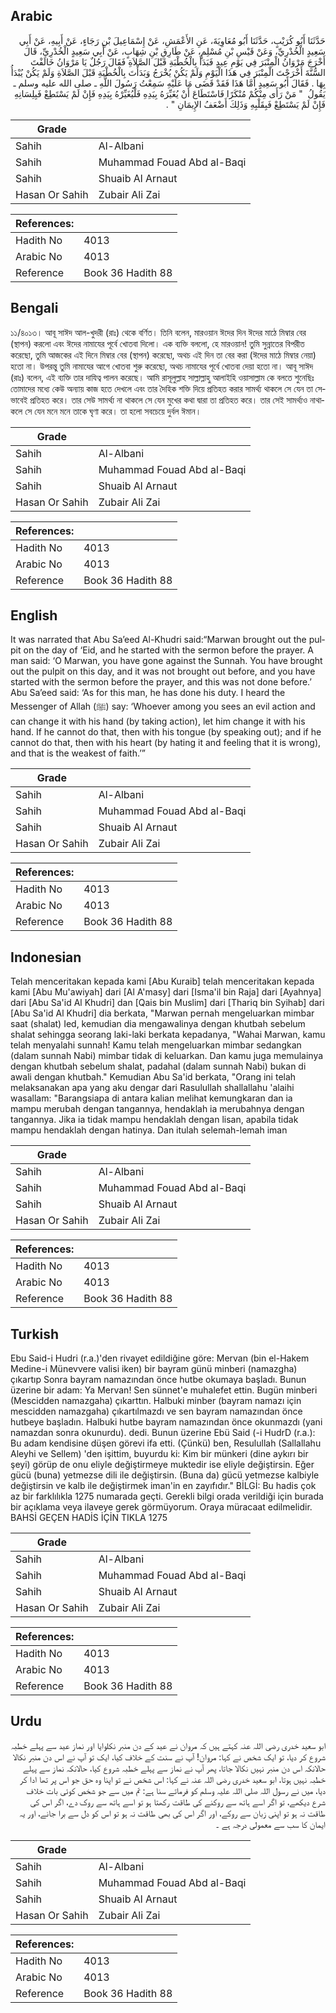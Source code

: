 ## Arabic


<div dir="rtl" lang="ar" style={{fontSize:'larger',backgroundColor:'#f8f9fa',padding:20}}>
حَدَّثَنَا أَبُو كُرَيْبٍ، حَدَّثَنَا أَبُو مُعَاوِيَةَ، عَنِ الأَعْمَشِ، عَنْ إِسْمَاعِيلَ بْنِ رَجَاءٍ، عَنْ أَبِيهِ، عَنْ أَبِي سَعِيدٍ الْخُدْرِيِّ، وَعَنْ قَيْسِ بْنِ مُسْلِمٍ، عَنْ طَارِقِ بْنِ شِهَابٍ، عَنْ أَبِي سَعِيدٍ الْخُدْرِيِّ، قَالَ أَخْرَجَ مَرْوَانُ الْمِنْبَرَ فِي يَوْمِ عِيدٍ فَبَدَأَ بِالْخُطْبَةِ قَبْلَ الصَّلاَةِ فَقَالَ رَجُلٌ يَا مَرْوَانُ خَالَفْتَ السُّنَّةَ أَخْرَجْتَ الْمِنْبَرَ فِي هَذَا الْيَوْمِ وَلَمْ يَكُنْ يُخْرَجُ وَبَدَأْتَ بِالْخُطْبَةِ قَبْلَ الصَّلاَةِ وَلَمْ يَكُنْ يُبْدَأُ بِهَا ‏.‏ فَقَالَ أَبُو سَعِيدٍ أَمَّا هَذَا فَقَدْ قَضَى مَا عَلَيْهِ سَمِعْتُ رَسُولَ اللَّهِ ـ صلى الله عليه وسلم ـ يَقُولُ ‏ "‏ مَنْ رَأَى مِنْكُمْ مُنْكَرًا فَاسْتَطَاعَ أَنْ يُغَيِّرَهُ بِيَدِهِ فَلْيُغَيِّرْهُ بِيَدِهِ فَإِنْ لَمْ يَسْتَطِعْ فَبِلِسَانِهِ فَإِنْ لَمْ يَسْتَطِعْ فَبِقَلْبِهِ وَذَلِكَ أَضْعَفُ الإِيمَانِ ‏"‏ ‏.‏
</div>
<div style={{backgroundColor:'#f8f9fa',padding:20, marginBottom: 10}}><table> <thead> <tr> <th>Grade</th> <th></th> </tr> </thead> <tbody> <tr><td>Sahih</td><td>Al-Albani</td></tr><tr><td>Sahih</td><td>Muhammad Fouad Abd al-Baqi</td></tr><tr><td>Sahih</td><td>Shuaib Al Arnaut</td></tr><tr><td>Hasan Or Sahih</td><td>Zubair Ali Zai</td></tr></tbody></table><table> <thead> <tr> <th>References:</th> <th></th> </tr> </thead> <tbody><tr><td>Hadith No</td><td>4013</td></tr><tr><td>Arabic No</td><td>4013</td></tr><tr><td>Reference</td><td>Book 36 Hadith 88</td></tr></tbody></table></div>

## Bengali


<div dir="ltr" lang="bn" style={{fontSize:'larger',backgroundColor:'#f8f9fa',padding:20}}>
১১/৪০১৩। আবূ সাঈদ আল-খুদরী (রাঃ) থেকে বর্ণিত। তিনি বলেন, মারওয়ান ঈদের দিন ঈদের মাঠে মিম্বার বের (স্থাপন) করলো এবং ঈদের নামাযের পূর্বে খোতবা দিলো। এক ব্যক্তি বললো, হে মারওয়ান! তুমি সুন্নাতের বিপরীত করেছো, তুমি আজকের এই দিনে মিম্বার বের (স্থাপন) করেছো, অথচ এই দিন তা বের করা (ঈদের মাঠে মিম্বার নেয়া) হতো না। উপরন্তু তুমি নামাযের আগে খোতবা শুরু করেছো, অথচ নামাযের পূর্বে খোতবা দেয়া হতো না। আবূ সাঈদ (রাঃ) বলেন, এই ব্যক্তি তার দাযিত্ব পালন করেছে। আমি রাসূলুল্লাহ সাল্লাল্লাহু আলাইহি ওয়াসাল্লাম কে বলতে শুনেছিঃ তোমাদের মধ্যে কেউ অন্যায় কাজ হতে দেখলে এবং তার দৈহিক শক্তি দিয়ে প্রতিহত করার সামর্থ্য থাকলে সে যেন তা সেভাবেই প্রতিহত করে। তার সেউ সামর্থ্য না থাকলে সে যেন মুখের কথা দ্বারা তা প্রতিহত করে। তার সেই সামর্থ্যও নাথাকলে সে যেন মনে মনে তাকে ঘৃণা করে। তা হলো সবচেয়ে দুর্বল ঈমান।
</div>
<div style={{backgroundColor:'#f8f9fa',padding:20, marginBottom: 10}}><table> <thead> <tr> <th>Grade</th> <th></th> </tr> </thead> <tbody> <tr><td>Sahih</td><td>Al-Albani</td></tr><tr><td>Sahih</td><td>Muhammad Fouad Abd al-Baqi</td></tr><tr><td>Sahih</td><td>Shuaib Al Arnaut</td></tr><tr><td>Hasan Or Sahih</td><td>Zubair Ali Zai</td></tr></tbody></table><table> <thead> <tr> <th>References:</th> <th></th> </tr> </thead> <tbody><tr><td>Hadith No</td><td>4013</td></tr><tr><td>Arabic No</td><td>4013</td></tr><tr><td>Reference</td><td>Book 36 Hadith 88</td></tr></tbody></table></div>

## English


<div dir="ltr" lang="en" style={{fontSize:'larger',backgroundColor:'#f8f9fa',padding:20}}>
It was narrated that Abu Sa’eed Al-Khudri said:“Marwan brought out the pulpit on the day of ‘Eid, and he started with the sermon before the prayer. A man said: ‘O Marwan, you have gone against the Sunnah. You have brought out the pulpit on this day, and it was not brought out before, and you have started with the sermon before the prayer, and this was not done before.’ Abu Sa’eed said: ‘As for this man, he has done his duty. I heard the Messenger of Allah (ﷺ) say: ‘Whoever among you sees an evil action and can change it with his hand (by taking action), let him change it with his hand. If he cannot do that, then with his tongue (by speaking out); and if he cannot do that, then with his heart (by hating it and feeling that it is wrong), and that is the weakest of faith.’”
</div>
<div style={{backgroundColor:'#f8f9fa',padding:20, marginBottom: 10}}><table> <thead> <tr> <th>Grade</th> <th></th> </tr> </thead> <tbody> <tr><td>Sahih</td><td>Al-Albani</td></tr><tr><td>Sahih</td><td>Muhammad Fouad Abd al-Baqi</td></tr><tr><td>Sahih</td><td>Shuaib Al Arnaut</td></tr><tr><td>Hasan Or Sahih</td><td>Zubair Ali Zai</td></tr></tbody></table><table> <thead> <tr> <th>References:</th> <th></th> </tr> </thead> <tbody><tr><td>Hadith No</td><td>4013</td></tr><tr><td>Arabic No</td><td>4013</td></tr><tr><td>Reference</td><td>Book 36 Hadith 88</td></tr></tbody></table></div>

## Indonesian


<div dir="ltr" lang="id" style={{fontSize:'larger',backgroundColor:'#f8f9fa',padding:20}}>
Telah menceritakan kepada kami [Abu Kuraib] telah menceritakan kepada kami [Abu Mu'awiyah] dari [Al A'masy] dari [Isma'il bin Raja] dari [Ayahnya] dari [Abu Sa'id Al Khudri] dan [Qais bin Muslim] dari [Thariq bin Syihab] dari [Abu Sa'id Al Khudri] dia berkata, "Marwan pernah mengeluarkan mimbar saat (shalat) Ied, kemudian dia mengawalinya dengan khutbah sebelum shalat sehingga seorang laki-laki berkata kepadanya, "Wahai Marwan, kamu telah menyalahi sunnah! Kamu telah mengeluarkan mimbar sedangkan (dalam sunnah Nabi) mimbar tidak di keluarkan. Dan kamu juga memulainya dengan khutbah sebelum shalat, padahal (dalam sunnah Nabi) bukan di awali dengan khutbah." Kemudian Abu Sa'id berkata, "Orang ini telah melaksanakan apa yang aku dengar dari Rasulullah shallallahu 'alaihi wasallam: "Barangsiapa di antara kalian melihat kemungkaran dan ia mampu merubah dengan tangannya, hendaklah ia merubahnya dengan tangannya. Jika ia tidak mampu hendaklah dengan lisan, apabila tidak mampu hendaklah dengan hatinya. Dan itulah selemah-lemah iman
</div>
<div style={{backgroundColor:'#f8f9fa',padding:20, marginBottom: 10}}><table> <thead> <tr> <th>Grade</th> <th></th> </tr> </thead> <tbody> <tr><td>Sahih</td><td>Al-Albani</td></tr><tr><td>Sahih</td><td>Muhammad Fouad Abd al-Baqi</td></tr><tr><td>Sahih</td><td>Shuaib Al Arnaut</td></tr><tr><td>Hasan Or Sahih</td><td>Zubair Ali Zai</td></tr></tbody></table><table> <thead> <tr> <th>References:</th> <th></th> </tr> </thead> <tbody><tr><td>Hadith No</td><td>4013</td></tr><tr><td>Arabic No</td><td>4013</td></tr><tr><td>Reference</td><td>Book 36 Hadith 88</td></tr></tbody></table></div>

## Turkish


<div dir="ltr" lang="tr" style={{fontSize:'larger',backgroundColor:'#f8f9fa',padding:20}}>
Ebu Said-i Hudri (r.a.)'den rivayet edildiğine göre: Mervan (bin el-Hakem Medine-i Münevvere valisi iken) bir bayram günü minberi (namazgha) çıkartıp Sonra bayram namazından önce hutbe okumaya başladı. Bunun üzerine bir adam: Ya Mervan! Sen sünnet'e muhalefet ettin. Bugün minberi (Mescidden namazgaha) çıkarttın. Halbuki minber (bayram namazı için mescidden namazgaha) çıkartılmazdı ve sen bayram namazından önce hutbeye başladın. Halbuki hutbe bayram namazından önce okunmazdı (yani namazdan sonra okunurdu). dedi. Bunun üzerine Ebü Said (-i HudrD (r.a.): Bu adam kendisine düşen görevi ifa etti. (Çünkü) ben, Resulullah (Sallallahu Aleyhi ve Sellem) 'den işittim, buyurdu ki: Kim bir münkeri (dine aykırı bir şeyi) görüp de onu eliyle değiştirmeye muktedir ise eliyle değiştirsin. Eğer gücü (buna) yetmezse dili ile değiştirsin. (Buna da) gücü yetmezse kalbiyle değiştirsin ve kalb ile değiştirmek iman'in en zayıfıdır." BİLGİ: Bu hadis çok az bir farklılıkla 1275 numarada geçti. Gerekli bilgi orada verildiği için burada bir açıklama veya ilaveye gerek görmüyorum. Oraya müracaat edilmelidir. BAHSİ GEÇEN HADİS İÇİN TIKLA 1275
</div>
<div style={{backgroundColor:'#f8f9fa',padding:20, marginBottom: 10}}><table> <thead> <tr> <th>Grade</th> <th></th> </tr> </thead> <tbody> <tr><td>Sahih</td><td>Al-Albani</td></tr><tr><td>Sahih</td><td>Muhammad Fouad Abd al-Baqi</td></tr><tr><td>Sahih</td><td>Shuaib Al Arnaut</td></tr><tr><td>Hasan Or Sahih</td><td>Zubair Ali Zai</td></tr></tbody></table><table> <thead> <tr> <th>References:</th> <th></th> </tr> </thead> <tbody><tr><td>Hadith No</td><td>4013</td></tr><tr><td>Arabic No</td><td>4013</td></tr><tr><td>Reference</td><td>Book 36 Hadith 88</td></tr></tbody></table></div>

## Urdu


<div dir="rtl" lang="ur" style={{fontSize:'larger',backgroundColor:'#f8f9fa',padding:20}}>
ابو سعید خدری رضی اللہ عنہ کہتے ہیں کہ مروان نے عید کے دن منبر نکلوایا اور نماز عید سے پہلے خطبہ شروع کر دیا، تو ایک شخص نے کہا: مروان! آپ نے سنت کے خلاف کیا، ایک تو آپ نے اس دن منبر نکالا حالانکہ اس دن منبر نہیں نکالا جاتا، پھر آپ نے نماز سے پہلے خطبہ شروع کیا، حالانکہ نماز سے پہلے خطبہ نہیں ہوتا، ابو سعید خدری رضی اللہ عنہ نے کہا: اس شخص نے تو اپنا وہ حق جو اس پر تھا ادا کر دیا، میں نے رسول اللہ صلی اللہ علیہ وسلم کو فرماتے سنا ہے: تم میں سے جو شخص کوئی بات خلاف شرع دیکھے، تو اگر اسے ہاتھ سے روکنے کی طاقت رکھتا ہو تو اسے ہاتھ سے روک دے، اگر اس کی طاقت نہ ہو تو اپنی زبان سے روکے، اور اگر اس کی بھی طاقت نہ ہو تو اس کو دل سے برا جانے، اور یہ ایمان کا سب سے معمولی درجہ ہے ۔
</div>
<div style={{backgroundColor:'#f8f9fa',padding:20, marginBottom: 10}}><table> <thead> <tr> <th>Grade</th> <th></th> </tr> </thead> <tbody> <tr><td>Sahih</td><td>Al-Albani</td></tr><tr><td>Sahih</td><td>Muhammad Fouad Abd al-Baqi</td></tr><tr><td>Sahih</td><td>Shuaib Al Arnaut</td></tr><tr><td>Hasan Or Sahih</td><td>Zubair Ali Zai</td></tr></tbody></table><table> <thead> <tr> <th>References:</th> <th></th> </tr> </thead> <tbody><tr><td>Hadith No</td><td>4013</td></tr><tr><td>Arabic No</td><td>4013</td></tr><tr><td>Reference</td><td>Book 36 Hadith 88</td></tr></tbody></table></div>